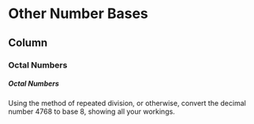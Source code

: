 
Other Number Bases {data-navmenu="Other Bases"}
==================================

Column{.tabset}
-------------------------------------------------

### Octal Numbers

<h5> Octal Numbers</h5>


Using the method of repeated division, or otherwise, convert the 
decimal number 4768 to base 8, showing all your workings.


\begin{center}
\begin{tabular}{|c||c|c|c||l c|}
\hline
4768	&	596	&	596	&	0	& \textit{$(0 \times 8)$}&	0	\\ \hline
596	&	74.5	&	74	&	0.5	&$(0.5 \times 8)$&	4	\\ \hline
74	&	9.25	&	9	&	0.25	&$(0.25 \times 8)$&	2	\\ \hline
9	&	1.125	&	1	&	0.125	&$(0.125 \times 8)$&	1	\\ \hline
1	&	0.125	&	0	&	0.125	&$(0.125 \times 8)$&	1	\\ \hline
\end{tabular} 
\end{center}

\textbf{Answer :  11240}

